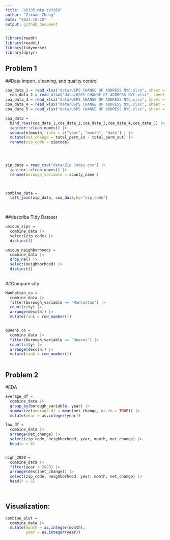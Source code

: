 ```yaml
---
title: "p8105_mtp_zz3168"
author: "Zixuan Zhang"
date: "2023-10-20"
output: github_document
---
```


```r
library(readr)
library(readxl)
library(tidyverse)
library(dplyr)
```

## Problem 1 
##Data import, cleaning, and quality control
```r
coa_data_1 = read_xlsx("data/USPS CHANGE OF ADDRESS NYC.xlsx", sheet = c("2018")) 
  coa_data_2 = read_xlsx("data/USPS CHANGE OF ADDRESS NYC.xlsx", sheet = c("2019")) 
coa_data_3 = read_xlsx("data/USPS CHANGE OF ADDRESS NYC.xlsx", sheet = c("2020")) 
coa_data_4 = read_xlsx("data/USPS CHANGE OF ADDRESS NYC.xlsx", sheet = c("2021")) 
coa_data_5 = read_xlsx("data/USPS CHANGE OF ADDRESS NYC.xlsx", sheet = c("2022"))

coa_data = 
  bind_rows(coa_data_1,coa_data_2,coa_data_3,coa_data_4,coa_data_5) |> 
  janitor::clean_names() |> 
  separate(month, into = c("year", "month", "date") ) |> 
  mutate(net_change = total_perm_in - total_perm_out) |> 
  rename(zip_code = zipcode) 
 



zip_data = read_csv("data/Zip Codes.csv") |> 
  janitor::clean_names() |> 
  rename(borough_variable = county_name )


  
combine_data = 
  left_join(zip_data, coa_data,by="zip_code")
  
  

```

##describe Tidy Dataset

```r
unique_zips =
  combine_data |> 
  select(zip_code) |> 
  distinct()

unique_neighborhoods =
  combine_data |> 
  drop_na() |> 
  select(neighborhood) |> 
  distinct() 
  

```

##Compare city
```r
Manhattan_co =
  combine_data |> 
  filter(borough_variable == "Manhattan") |> 
  count(city) |> 
  arrange(desc(n)) |> 
  mutate(rank = row_number()) 


queens_co =
  combine_data |> 
  filter(borough_variable == "Queens") |> 
  count(city) |> 
  arrange(desc(n)) |> 
  mutate(rank = row_number()) 
  


```


## Problem 2
#EDA
```r
average_df = 
  combine_data |> 
  group_by(borough_variable, year) |> 
  summarize(average_df = mean(net_change, na.rm = TRUE)) |> 
  mutate(year = as.integer(year))

low_df = 
  combine_data |> 
  arrange(net_change) |> 
  select(zip_code, neighborhood, year, month, net_change) |> 
  head(n = 5)


high_2020 =
  combine_data |> 
  filter(year < 2020) |> 
  arrange(desc(net_change)) |> 
  select(zip_code, neighborhood, year, month, net_change) |> 
  head(n = 5)
  



```



## Visualization:
```r
combine_plot = 
  combine_data |> 
  mutate(month = as.integer(month),
         year = as.integer(year))
```

